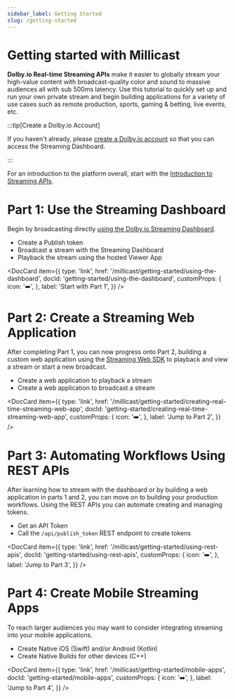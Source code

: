 ```yaml
---
sidebar_label: Getting Started
slug: /getting-started
---
```



# Getting started with Millicast

**Dolby.io Real-time Streaming APIs** make it easier to globally stream your high-value content with broadcast-quality color and sound to massive audiences all with sub 500ms latency. Use this tutorial to quickly set up and run your own private stream and begin building applications for a variety of use cases such as remote production, sports, gaming & betting, live events, etc.

:::tip[Create a Dolby.io Account]

If you haven't already, please [create a Dolby.io account](https://dashboard.dolby.io/signup/?utm_medium=docs&utm_campaign=getting-started&utm_source=docs) so that you can access the Streaming Dashboard.

:::

For an introduction to the platform overall, start with the [Introduction to Streaming APIs](/millicast/introduction-to-streaming-apis.mdx).

# Part 1: Use the Streaming Dashboard

Begin by broadcasting directly [using the Dolby.io Streaming Dashboard](/millicast/getting-started/using-the-dashboard.md).

- Create a Publish token
- Broadcast a stream with the Streaming Dashboard
- Playback the stream using the hosted Viewer App

<DocCard
  item={{
    type: 'link',
    href: '/millicast/getting-started/using-the-dashboard',
    docId: 'getting-started/using-the-dashboard',
    customProps: {
      icon: '➡️',
    },
    label: 'Start with Part 1',
  }}
/>

# Part 2: Create a Streaming Web Application

After completing Part 1, you can now progress onto Part 2, building a custom web application using the [Streaming Web SDK](/millicast/client-sdks/web.mdx) to playback and view a stream or start a new broadcast.

- Create a web application to playback a stream
- Create a web application to broadcast a stream

<DocCard
  item={{
    type: 'link',
    href: '/millicast/getting-started/creating-real-time-streaming-web-app',
    docId: 'getting-started/creating-real-time-streaming-web-app',
    customProps: {
      icon: '➡️',
    },
    label: 'Jump to Part 2',
  }}
/>

# Part 3: Automating Workflows Using REST APIs

After learning how to stream with the dashboard or by building a web application in parts 1 and 2, you can move on to building your production workflows. Using the REST APIs you can automate creating and managing tokens.

- Get an API Token
- Call the `/api/publish_token` REST endpoint to create tokens

<DocCard
  item={{
    type: 'link',
    href: '/millicast/getting-started/using-rest-apis',
    docId: 'getting-started/using-rest-apis',
    customProps: {
      icon: '➡️',
    },
    label: 'Jump to Part 3',
  }}
/>

# Part 4: Create Mobile Streaming Apps

To reach larger audiences you may want to consider integrating streaming into your mobile applications.

- Create Native iOS (Swift) and/or Android (Kotlin)
- Create Native Builds for other devices (C++)

<DocCard
  item={{
    type: 'link',
    href: '/millicast/getting-started/mobile-apps',
    docId: 'getting-started/mobile-apps',
    customProps: {
      icon: '➡️',
    },
    label: 'Jump to Part 4',
  }}
/>
